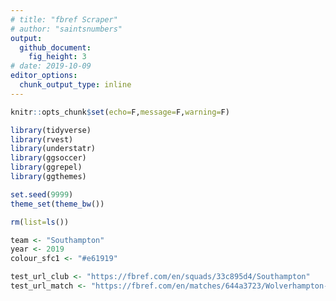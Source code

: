 ```yaml
---
# title: "fbref Scraper"
# author: "saintsnumbers"
output:
  github_document:
    fig_height: 3
# date: 2019-10-09
editor_options:
  chunk_output_type: inline
---
```


```r
knitr::opts_chunk$set(echo=F,message=F,warning=F)

library(tidyverse)
library(rvest)
library(understatr)
library(ggsoccer)
library(ggrepel)
library(ggthemes)

set.seed(9999)
theme_set(theme_bw())

rm(list=ls())

team <- "Southampton"
year <- 2019
colour_sfc1 <- "#e61919"
```

```r
test_url_club <- "https://fbref.com/en/squads/33c895d4/Southampton"
test_url_match <- "https://fbref.com/en/matches/644a3723/Wolverhampton-Wanderers-Southampton-October-19-2019-Premier-League"
```